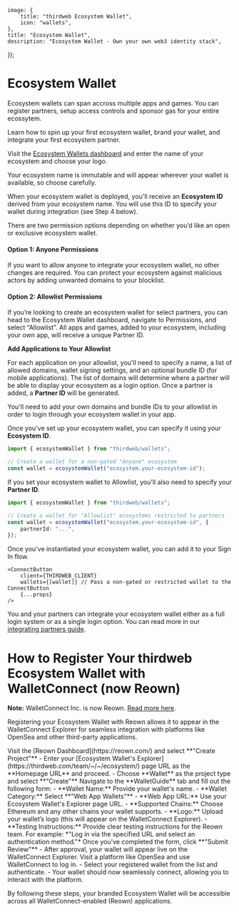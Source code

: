 
	image: {
		title: "thirdweb Ecosystem Wallet",
		icon: "wallets",
	},
	title: "Ecosystem Wallet",
	description: "Ecosystem Wallet - Own your own web3 identity stack",
});

# Ecosystem Wallet

Ecosystem wallets can span accross multiple apps and games. You can register partners, setup access controls and sponsor gas for your entire ecossytem.

 Learn how to spin up your first ecosystem wallet, brand your wallet, and integrate your first ecosystem partner.

<Steps>
<Step title='Deploy Your Instance'>

Visit the [Ecosystem Wallets dashboard](https://thirdweb.com/team/~/~/ecosystem/create) and enter the name of your ecosystem and choose your logo.

<Callout variant="warning" title="Ecosystem name is Immutable">
	Your ecosystem name is immutable and will appear wherever your wallet is
	available, so choose carefully.
</Callout>

When your ecosystem wallet is deployed, you'll receive an **Ecosystem ID** derived from your ecosystem name. You will use this ID to specify your wallet during integration (see Step 4 below).

<DocImage src={CreateEcosystemWallet} />
</Step>

<Step title='Set Ecosystem Permissions'>

There are two permission options depending on whether you’d like an open or exclusive ecosystem wallet.

<DocImage src={EcosystemWalletPermissions} />

#### Option 1: Anyone Permissions

If you want to allow anyone to integrate your ecosystem wallet, no other changes are required. You can protect your ecosystem against malicious actors by adding unwanted domains to your blocklist.

#### Option 2: Allowlist Permissions

If you’re looking to create an ecosystem wallet for select partners, you can head to the Ecosystem Wallet dashboard, navigate to Permissions, and select “Allowlist”. All apps and games, added to your ecosystem, including your own app, will receive a unique Partner ID.

**Add Applications to Your Allowlist**

For each application on your allowlist, you'll need to specify a name, a list of allowed domains, wallet signing settings, and an optional bundle ID (for mobile applications). The list of domains will determine where a partner will be able to display your ecosystem as a login option. Once a partner is added, a **Partner ID** will be generated.

<Callout title="Adding Your Own App as a Partner" variant="info">
	You'll need to add your own domains and bundle IDs to your allowlist in order
	to login through your ecosystem wallet in your app.
</Callout>

<DocImage src={AddAPartner} />
</Step>

<Step title='Integrating Your Ecosystem Wallet'>

Once you've set up your ecosystem wallet, you can specify it using your **Ecosystem ID**.

```ts
import { ecosystemWallet } from "thirdweb/wallets";

// Create a wallet for a non-gated "Anyone" ecosystem
const wallet = ecosystemWallet("ecosystem.your-ecosystem-id");
```

If you set your ecosystem wallet to Allowlist, you'll also need to specify your **Partner ID**.

```ts
import { ecosystemWallet } from "thirdweb/wallets";

// Create a wallet for "Allowlist" ecosystems restricted to partners
const wallet = ecosystemWallet("ecosystem.your-ecosystem-id", {
	partnerId: "...",
});
```

Once you've instantiated your ecosystem wallet, you can add it to your Sign In flow.

```tsx
<ConnectButton
	client={THIRDWEB_CLIENT}
	wallets={[wallet]} // Pass a non-gated or restricted wallet to the ConnectButton
	{...props}
/>
```

You and your partners can integrate your ecosystem wallet either as a full login system or as a single login option. You can read more in our [integrating partners guide](/connect/ecosystems/integrating-partners).

</Step>

</Steps>

# How to Register Your thirdweb Ecosystem Wallet with WalletConnect (now Reown)

**Note:** WalletConnect Inc. is now Reown. [Read more here](https://reown.com/blog/walletconnect-is-now-reown).  

Registering your Ecosystem Wallet with Reown allows it to appear in the WalletConnect Explorer for seamless integration with platforms like OpenSea and other third-party applications.

<Steps>
<Step title="Create a New Project in Reown">
Visit the [Reown Dashboard](https://reown.com/) and select **"Create Project"**  
- Enter your [Ecosystem Wallet's Explorer](https://thirdweb.com/team/~/~/ecosystem/) page URL as the **Homepage URL** and proceed.  
- Choose **Wallet** as the project type and select **"Create"**
</Step>

<DocImage src={WalletconnectCreate} />
<DocImage src={WalletconnectUrl} />
<DocImage src={WalletconnectWallet} />

<Step title="Complete Your Project Details">
Navigate to the **WalletGuide** tab and fill out the following form:
- **Wallet Name:** Provide your wallet's name.  
- **Wallet Category:** Select **"Web App Wallets"**  
- **Web App URL:** Use your Ecosystem Wallet's Explorer page URL.  
- **Supported Chains:** Choose Ethereum and any other chains your wallet supports.  
- **Logo:** Upload your wallet’s logo (this will appear on the WalletConnect Explorer).  
- **Testing Instructions:** Provide clear testing instructions for the Reown team. For example: *"Log in via the specified URL and select an authentication method."*  
</Step>

<DocImage src={WalletconnectGuide} />

<Step title="Submit for Review">
Once you've completed the form, click **"Submit Review"**  
- After approval, your wallet will appear live on the WalletConnect Explorer.
</Step>

<Step title="Verify Your Integration">
Visit a platform like OpenSea and use WalletConnect to log in.  
- Select your registered wallet from the list and authenticate.  
- Your wallet should now seamlessly connect, allowing you to interact with the platform.
</Step>
</Steps>

By following these steps, your branded Ecosystem Wallet will be accessible across all WalletConnect-enabled (Reown) applications.